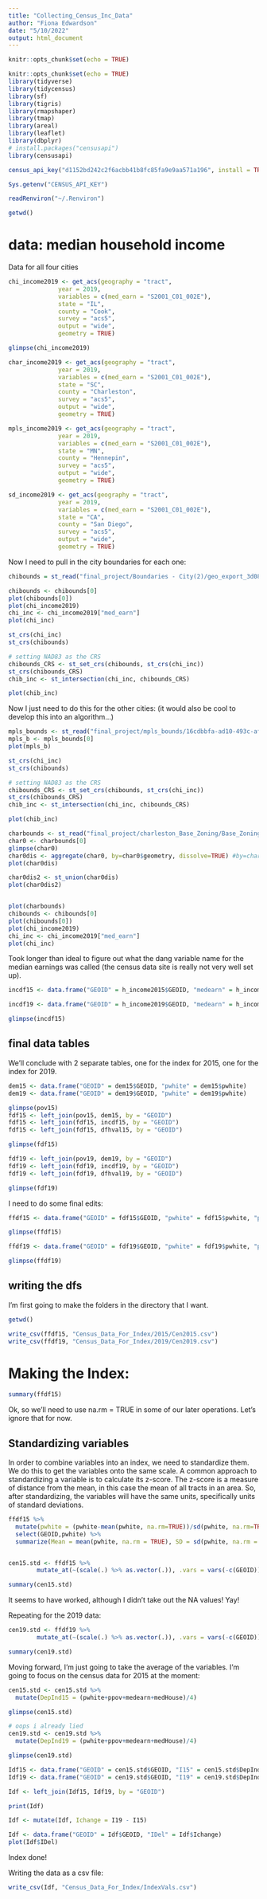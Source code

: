 ```yaml
---
title: "Collecting_Census_Inc_Data"
author: "Fiona Edwardson"
date: "5/10/2022"
output: html_document
---
```


```r
knitr::opts_chunk$set(echo = TRUE)
```


```r
knitr::opts_chunk$set(echo = TRUE)
library(tidyverse)
library(tidycensus)
library(sf)
library(tigris)
library(rmapshaper)
library(tmap)
library(areal)
library(leaflet)
library(dbplyr)
# install.packages("censusapi")
library(censusapi)
```

```r

census_api_key("d1152bd242c2f6acbb41b8fc85fa9e9aa571a196", install = TRUE, overwrite = TRUE)

Sys.getenv("CENSUS_API_KEY")

readRenviron("~/.Renviron")
```

```r

getwd()

```


# data: median household income

Data for all four cities

```r
chi_income2019 <- get_acs(geography = "tract", 
              year = 2019,
              variables = c(med_earn = "S2001_C01_002E"),
              state = "IL",
              county = "Cook",
              survey = "acs5",
              output = "wide",
              geometry = TRUE)

glimpse(chi_income2019)

char_income2019 <- get_acs(geography = "tract", 
              year = 2019,
              variables = c(med_earn = "S2001_C01_002E"),
              state = "SC",
              county = "Charleston",
              survey = "acs5",
              output = "wide",
              geometry = TRUE)

mpls_income2019 <- get_acs(geography = "tract", 
              year = 2019,
              variables = c(med_earn = "S2001_C01_002E"),
              state = "MN",
              county = "Hennepin",
              survey = "acs5",
              output = "wide",
              geometry = TRUE)

sd_income2019 <- get_acs(geography = "tract", 
              year = 2019,
              variables = c(med_earn = "S2001_C01_002E"),
              state = "CA",
              county = "San Diego",
              survey = "acs5",
              output = "wide",
              geometry = TRUE)


```


Now I need to pull in the city boundaries for each one:

```r

chibounds = st_read("final_project/Boundaries - City(2)/geo_export_3d084884-b126-4daa-b908-1286d52a1e19.shp")

chibounds <- chibounds[0]
plot(chibounds[0])
plot(chi_income2019)
chi_inc <- chi_income2019["med_earn"]
plot(chi_inc)

```


```r
st_crs(chi_inc)
st_crs(chibounds)

# setting NAD83 as the CRS
chibounds_CRS <- st_set_crs(chibounds, st_crs(chi_inc))
st_crs(chibounds_CRS)
chib_inc <- st_intersection(chi_inc, chibounds_CRS)

plot(chib_inc)
```


Now I just need to do this for the other cities: (it would also be cool to develop this into an algorithm...)

```r

mpls_bounds <- st_read("final_project/mpls_bounds/16cdbbfa-ad10-493c-afaf-52b61f2e76e42020329-1-180h9ap.whbo.shp")
mpls_b <- mpls_bounds[0]
plot(mpls_b)

st_crs(chi_inc)
st_crs(chibounds)

# setting NAD83 as the CRS
chibounds_CRS <- st_set_crs(chibounds, st_crs(chi_inc))
st_crs(chibounds_CRS)
chib_inc <- st_intersection(chi_inc, chibounds_CRS)

plot(chib_inc)

```


```r

charbounds <- st_read("final_project/charleston_Base_Zoning/Base_Zoning.shp")
char0 <- charbounds[0]
glimpse(char0)
char0dis <- aggregate(char0, by=char0$geometry, dissolve=TRUE) #by=char0$geometry
plot(char0dis)

char0dis2 <- st_union(char0dis)
plot(char0dis2)


plot(charbounds)
chibounds <- chibounds[0]
plot(chibounds[0])
plot(chi_income2019)
chi_inc <- chi_income2019["med_earn"]
plot(chi_inc)

```




Took longer than ideal to figure out what the dang variable name for the median earnings was called (the census data site is really not very well set up).


```r

incdf15 <- data.frame("GEOID" = h_income2015$GEOID, "medearn" = h_income2015$med_earn)

incdf19 <- data.frame("GEOID" = h_income2019$GEOID, "medearn" = h_income2019$med_earn)

glimpse(incdf15)

```



## final data tables

We'll conclude with 2 separate tables, one for the index for 2015, one for the index for 2019.

```r

dem15 <- data.frame("GEOID" = dem15$GEOID, "pwhite" = dem15$pwhite)
dem19 <- data.frame("GEOID" = dem19$GEOID, "pwhite" = dem19$pwhite)

glimpse(pov15)
fdf15 <- left_join(pov15, dem15, by = "GEOID") 
fdf15 <- left_join(fdf15, incdf15, by = "GEOID")
fdf15 <- left_join(fdf15, dfhval15, by = "GEOID")

glimpse(fdf15)

fdf19 <- left_join(pov19, dem19, by = "GEOID") 
fdf19 <- left_join(fdf19, incdf19, by = "GEOID")
fdf19 <- left_join(fdf19, dfhval19, by = "GEOID")

glimpse(fdf19)

```

I need to do some final edits:
```r

ffdf15 <- data.frame("GEOID" = fdf15$GEOID, "pwhite" = fdf15$pwhite, "ppov" = fdf15$ppov, "medearn" = fdf15$medearn, "medHouse" = fdf15$medHouse)

glimpse(ffdf15)

ffdf19 <- data.frame("GEOID" = fdf19$GEOID, "pwhite" = fdf19$pwhite, "ppov" = fdf19$ppov, "medearn" = fdf19$medearn, "medHouse" = fdf19$medHouse)

glimpse(ffdf19)

```



## writing the dfs

I'm first going to make the folders in the directory that I want.

```r
getwd()

write_csv(ffdf15, "Census_Data_For_Index/2015/Cen2015.csv")
write_csv(ffdf19, "Census_Data_For_Index/2019/Cen2019.csv")
```


# Making the Index:

```r

summary(ffdf15)

```

Ok, so we'll need to use na.rm = TRUE in some of our later operations. Let's ignore that for now.

## Standardizing variables

In order to combine variables into an index, we need to standardize them. We do this to get the variables onto the same scale. A common approach to standardizing a variable is to calculate its z-score. The z-score is a measure of distance from the mean, in this case the mean of all tracts in an area. So, after standardizing, the variables will have the same units, specifically units of standard deviations.

```r

ffdf15 %>%
  mutate(pwhite = (pwhite-mean(pwhite, na.rm=TRUE))/sd(pwhite, na.rm=TRUE)) %>%
  select(GEOID,pwhite) %>%
  summarize(Mean = mean(pwhite, na.rm = TRUE), SD = sd(pwhite, na.rm = TRUE)) 



```

```r

cen15.std <- ffdf15 %>%
        mutate_at(~(scale(.) %>% as.vector(.)), .vars = vars(-c(GEOID)))

summary(cen15.std)

```

It seems to have worked, although I didn't take out the NA values! Yay!

Repeating for the 2019 data:

```r

cen19.std <- ffdf19 %>%
        mutate_at(~(scale(.) %>% as.vector(.)), .vars = vars(-c(GEOID)))

summary(cen19.std)

```

Moving forward, I'm just going to take the average of the variables. I'm going to focus on the census data for 2015 at the moment:

```r

cen15.std <- cen15.std %>%
  mutate(DepInd15 = (pwhite+ppov+medearn+medHouse)/4)

glimpse(cen15.std)

# oops i already lied
cen19.std <- cen19.std %>%
  mutate(DepInd19 = (pwhite+ppov+medearn+medHouse)/4)

glimpse(cen19.std)
```

```r
Idf15 <- data.frame("GEOID" = cen15.std$GEOID, "I15" = cen15.std$DepInd15)
Idf19 <- data.frame("GEOID" = cen19.std$GEOID, "I19" = cen19.std$DepInd19)

Idf <- left_join(Idf15, Idf19, by = "GEOID")

print(Idf)

```

```r

Idf <- mutate(Idf, Ichange = I19 - I15)

Idf <- data.frame("GEOID" = Idf$GEOID, "IDel" = Idf$Ichange)
plot(Idf$IDel)

```

Index done!

Writing the data as a csv file:

```r
write_csv(Idf, "Census_Data_For_Index/IndexVals.csv")
```
